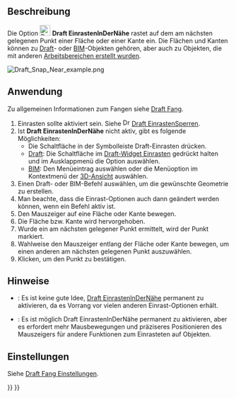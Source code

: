 <languages/>

{{Docnav/de
|[[Draft_Snap_Special/de|EinrastenSpezial]]
|[[Draft_Snap_Ortho/de|EinrastenOrtho]]
|[[Draft_Workbench/de|Draft]]
|IconL=Draft_Snap_Special.svg
|IconR=Draft_Snap_Ortho.svg
|IconC=Workbench_Draft.svg
}}

{{GuiCommand/de
|Name=Draft Snap Near
|Name/de=Draft EinrastenInDerNähe
|MenuLocation=Einrasten → In der Nähe einrasten
|Workbenches=[[Draft_Workbench/de|Draft]], [[BIM_Workbench/de|BIM]]
|SeeAlso=[[Draft_Snap/de|Draft Einrasten]], [[Draft_Snap_Lock/de|Draft EinrastenSperren]]
}}

<span id="Description"></span>
== Beschreibung == 

Die Option [[Image:Draft_Snap_Near.svg|24px]] '''Draft EinrastenInDerNähe''' rastet auf dem am nächsten gelegenen Punkt einer Fläche oder einer Kante ein. Die Flächen und Kanten können zu [[Draft_Workbench/de|Draft]]- oder [[BIM_Workbench/de|BIM]]-Objekten gehören, aber auch zu Objekten, die mit anderen [[Workbenches/de|Arbeitsbereichen erstellt wurden]].

[[Image:Draft_Snap_Near_example.png]]
{{Caption|Fängt den zweiten Punkt einer Linie zum nächsten Punkt einer Kante}}

<span id="Usage"></span>
== Anwendung == 

Zu allgemeinen Informationen zum Fangen siehe [[Draft_Snap/de|Draft Fang]].

# Einrasten sollte aktiviert sein. Siehe [[Image:Draft_Snap_Lock.svg|16px]] [[Draft_Snap_Lock/de|Draft EinrastenSperren]].
# Ist '''Draft EinrastenInDerNähe''' nicht aktiv, gibt es folgende Möglichkeiten:
#* Die Schaltfläche {{Button|[[Image:Draft_Snap_Near.svg|16px]] [[Draft_Snap_Near/de|In der Nähe einrasten]]}} in der Symbolleiste Draft-Einrasten drücken.
#* [[Draft_Workbench/de|Draft]]: Die Schaltfläche {{Button|[[Image:Draft_Snap_Lock.svg|x16px]][[Image:Toolbar_flyout_arrow.svg|x16px]]}}  im [[Draft_Snap_Widget/de|Draft-Widget Einrasten]] gedrückt halten und im Ausklappmenü die Option {{MenuCommand|[[Image:Draft_Snap_Near.svg|16px]] In der Nähe einrasten}} auswählen.
#* [[BIM_Workbench/de|BIM]]: Den Menüeintrag {{MenuCommand|Einrasten → In der Nähe einrasten}} auswählen oder die Menüoption im Kontextmenü der [[3D_View/de|3D-Ansicht]] auswählen.
# Einen Draft- oder BIM-Befehl auswählen, um die gewünschte Geometrie zu erstellen.
# Man beachte, dass die Einrast-Optionen auch dann geändert werden können, wenn ein Befehl aktiv ist.
# Den Mauszeiger auf eine Fläche oder Kante bewegen.
# Die Fläche bzw. Kante wird hervorgehoben.
# Wurde ein am nächsten gelegener Punkt ermittelt, wird der Punkt markiert.
# Wahlweise den Mauszeiger entlang der Fläche oder Kante bewegen, um einen anderen am nächsten gelegenen Punkt auszuwählen.
# Klicken, um den Punkt zu bestätigen.

<span id="Notes"></span>
==Hinweise==

* {{VersionMinus/de|1.0}}: Es ist keine gute Idee, [[Draft_Snap_Near/de|Draft EinrastenInDerNähe]] permanent zu aktivieren, da es Vorrang vor vielen anderen Einrast-Optionen erhält.
* {{Version/de|1.1}}: Es ist möglich Draft EinrastenInDerNähe permanent zu aktivieren, aber es erfordert mehr Mausbewegungen und präziseres Positionieren des Mauszeigers für andere Funktionen zum Einrasteten auf Objekten.

<span id="Preferences"></span>
==Einstellungen==

Siehe [[Draft_Snap/de#Einstellungen|Draft Fang Einstellungen]].


{{Docnav/de
|[[Draft_Snap_Special/de|EinrastenSpezial]]
|[[Draft_Snap_Ortho/de|EinrastenOrtho]]
|[[Draft_Workbench/de|Draft]]
|IconL=Draft_Snap_Special.svg
|IconR=Draft_Snap_Ortho.svg
|IconC=Workbench_Draft.svg
}}

{{Draft Tools navi{{#translation:}}}}
{{Userdocnavi{{#translation:}}}}